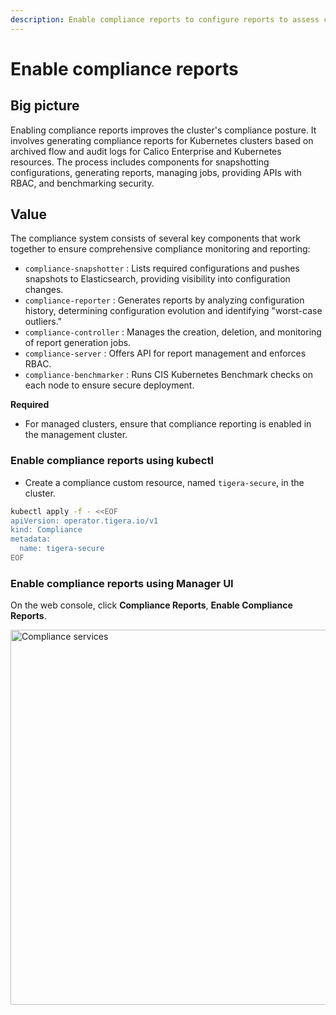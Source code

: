 ```yaml
---
description: Enable compliance reports to configure reports to assess compliance for all assets in a Kubernetes cluster.
---
```


# Enable compliance reports

## Big picture

Enabling compliance reports improves the cluster's compliance posture. It involves generating compliance reports for Kubernetes clusters based on archived flow and audit logs for Calico Enterprise and Kubernetes resources. The process includes components for snapshotting configurations, generating reports, managing jobs, providing APIs with RBAC, and benchmarking security.

## Value

The compliance system consists of several key components that work together to ensure comprehensive compliance monitoring and reporting:

 - `compliance-snapshotter` : Lists required configurations and pushes snapshots to Elasticsearch, providing visibility into configuration changes.
 - `compliance-reporter` : Generates reports by analyzing configuration history, determining configuration evolution and identifying "worst-case outliers."
 - `compliance-controller` : Manages the creation, deletion, and monitoring of report generation jobs.
 - `compliance-server` : Offers API for report management and enforces RBAC.
 - `compliance-benchmarker` : Runs CIS Kubernetes Benchmark checks on each node to ensure secure deployment.

**Required**

* For managed clusters, ensure that compliance reporting is enabled in the management cluster.

### Enable compliance reports using kubectl

* Create a compliance custom resource, named `tigera-secure`, in the cluster.

```bash
kubectl apply -f - <<EOF
apiVersion: operator.tigera.io/v1
kind: Compliance
metadata:
  name: tigera-secure
EOF
  ```

### Enable compliance reports using Manager UI

On the web console, click **Compliance Reports**, **Enable Compliance Reports**.

<img src="/img/calico-enterprise/enable-compliance.png" alt="Compliance services" width="600"/>